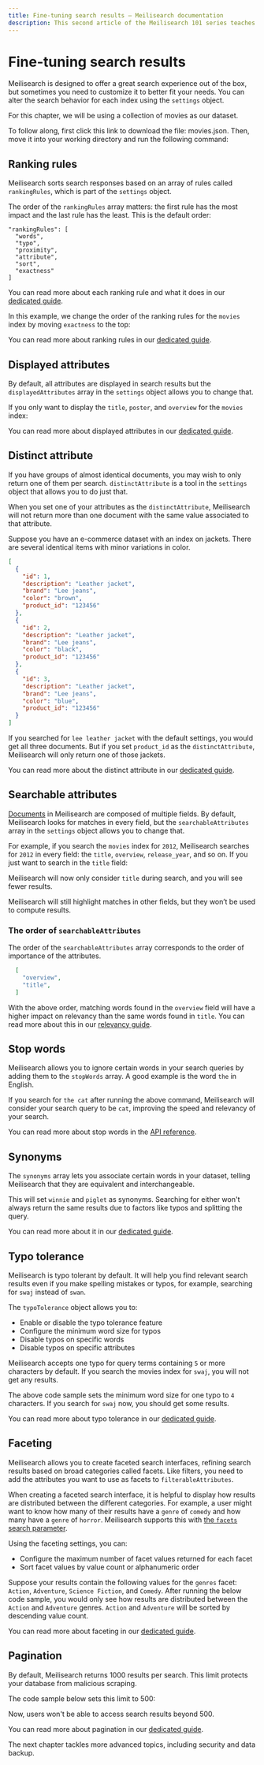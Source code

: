```yaml
---
title: Fine-tuning search results — Meilisearch documentation
description: This second article of the Meilisearch 101 series teaches you how to customize search relevancy with index settings.
---
```


# Fine-tuning search results

Meilisearch is designed to offer a great search experience out of the box, but sometimes you need to customize it to better fit your needs. You can alter the search behavior for each index using the `settings` object.

For this chapter, we will be using a collection of movies as our dataset.

To follow along, first click this link to download the file: <ButtonLink as="a" id="downloadMovie" href="/movies.json" download="movies.json">movies.json</ButtonLink>. Then, move it into your working directory and run the following command:

<CodeSamples id="getting_started_add_documents_md" />

## Ranking rules

Meilisearch sorts search responses based on an array of rules called `rankingRules`, which is part of the `settings` object.

The order of the `rankingRules` array matters: the first rule has the most impact and the last rule has the least. This is the default order:

```
"rankingRules": [
  "words",
  "typo",
  "proximity",
  "attribute",
  "sort",
  "exactness"
]
```

You can read more about each ranking rule and what it does in our [dedicated guide](/learn/core_concepts/relevancy#built-in-rules).

In this example, we change the order of the ranking rules for the `movies` index by moving `exactness` to the top:

<CodeSamples id= "getting_started_update_ranking_rules" />

You can read more about ranking rules in our [dedicated guide](/learn/core_concepts/relevancy).

## Displayed attributes

By default, all attributes are displayed in search results but the `displayedAttributes` array in the `settings` object allows you to change that.

If you only want to display the `title`, `poster`, and `overview` for the `movies` index:

<CodeSamples id= "getting_started_update_displayed_attributes" />

You can read more about displayed attributes in our [dedicated guide](/learn/configuration/displayed_searchable_attributes#displayed-fields).

## Distinct attribute

If you have groups of almost identical documents, you may wish to only return one of them per search. `distinctAttribute` is a tool in the `settings` object that allows you to do just that.

When you set one of your attributes as the `distinctAttribute`, Meilisearch will not return more than one document with the same value associated to that attribute.

Suppose you have an e-commerce dataset with an index on jackets. There are several identical items with minor variations in color.

```json
[
  {
    "id": 1,
    "description": "Leather jacket",
    "brand": "Lee jeans",
    "color": "brown",
    "product_id": "123456"
  },
  {
    "id": 2,
    "description": "Leather jacket",
    "brand": "Lee jeans",
    "color": "black",
    "product_id": "123456"
  },
  {
    "id": 3,
    "description": "Leather jacket",
    "brand": "Lee jeans",
    "color": "blue",
    "product_id": "123456"
  }
]
```

If you searched for `lee leather jacket` with the default settings, you would get all three documents. But if you set `product_id` as the `distinctAttribute`, Meilisearch will only return one of those jackets.

You can read more about the distinct attribute in our [dedicated guide](/learn/configuration/distinct).

## Searchable attributes

[Documents](/learn/core_concepts/documents) in Meilisearch are composed of multiple fields. By default, Meilisearch looks for matches in every field, but the `searchableAttributes` array in the `settings` object allows you to change that.

For example, if you search the `movies` index for `2012`, Meilisearch searches for `2012` in every field: the `title`, `overview`, `release_year`, and so on. If you just want to search in the `title` field:

<CodeSamples id= "getting_started_update_searchable_attributes" />

Meilisearch will now only consider `title` during search, and you will see fewer results.

<Capsule intent="note">

Meilisearch will still highlight matches in other fields, but they won’t be used to compute results.

</Capsule>

### The order of `searchableAttributes`

The order of the `searchableAttributes` array corresponds to the order of importance of the attributes.

```json
  [
    "overview",
    "title",
  ]
```

With the above order, matching words found in the `overview` field will have a higher impact on relevancy than the same words found in `title`. You can read more about this in our [relevancy guide](/learn/core_concepts/relevancy#attribute-ranking-order).

## Stop words

Meilisearch allows you to ignore certain words in your search queries by adding them to the `stopWords` array. A good example is the word `the` in English.

<CodeSamples id= "getting_started_update_stop_words" />

If you search for `the cat` after running the above command, Meilisearch will consider your search query to be `cat`, improving the speed and relevancy of your search.

You can read more about stop words in the [API reference](/reference/api/settings#stop-words).

## Synonyms

The `synonyms` array lets you associate certain words in your dataset, telling Meilisearch that they are equivalent and interchangeable.

<CodeSamples id= "getting_started_synonyms" />

This will set `winnie` and `piglet` as synonyms. Searching for either won't always return the same results due to factors like typos and splitting the query.

You can read more about it in our [dedicated guide](/learn/configuration/synonyms).

## Typo tolerance

Meilisearch is typo tolerant by default. It will help you find relevant search results even if you make spelling mistakes or typos, for example, searching for `swaj` instead of `swan`.

The `typoTolerance` object allows you to:

- Enable or disable the typo tolerance feature
- Configure the minimum word size for typos
- Disable typos on specific words
- Disable typos on specific attributes

Meilisearch accepts one typo for query terms containing `5` or more characters by default. If you search the movies index for `swaj`, you will not get any results.

<CodeSamples id= "getting_started_typo_tolerance" />

The above code sample sets the minimum word size for one typo to `4` characters. If you search for `swaj` now, you should get some results.

You can read more about typo tolerance in our [dedicated guide](/learn/configuration/typo_tolerance).

## Faceting

Meilisearch allows you to create faceted search interfaces, refining search results based on broad categories called facets. Like filters, you need to add the attributes you want to use as facets to `filterableAttributes`.

When creating a faceted search interface, it is helpful to display how results are distributed between the different categories. For example, a user might want to know how many of their results have a `genre` of `comedy` and how many have a `genre` of `horror`. Meilisearch supports this with [the `facets` search parameter](/reference/api/search#facets).

Using the faceting settings, you can:

- Configure the maximum number of facet values returned for each facet
- Sort facet values by value count or alphanumeric order

Suppose your results contain the following values for the `genres` facet: `Action`, `Adventure`, `Science Fiction`, and `Comedy`. After running the below code sample, you would only see how results are distributed between the `Action` and `Adventure` genres. `Action` and `Adventure` will be sorted by descending value count.

<CodeSamples id= "getting_started_faceting" />

You can read more about faceting in our [dedicated guide](/learn/filtering_and_sorting/faceted_search).

## Pagination

By default, Meilisearch returns 1000 results per search. This limit protects your database from malicious scraping.

The code sample below sets this limit to 500:

<CodeSamples id= "getting_started_pagination" />

Now, users won't be able to access search results beyond 500.

You can read more about pagination in our [dedicated guide](/guides/front_end/pagination).

The next chapter tackles more advanced topics, including security and data backup.
